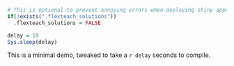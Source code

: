 
```r
# This is optional to prevent annoying errors when deploying shiny apps
if(!exists(".flexteach_solutions"))
  .flexteach_solutions = FALSE
```

```r
delay = 10
Sys.sleep(delay)
```

This is a minimal demo, tweaked to take a `r delay` seconds to compile.